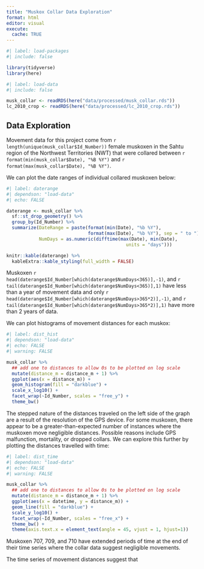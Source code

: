 ```yaml
---
title: "Muskox Collar Data Exploration"
format: html
editor: visual
execute: 
  cache: TRUE
---
```


```r
#| label: load-packages
#| include: false

library(tidyverse)
library(here)
```

```r
#| label: load-data
#| include: false

musk_collar <- readRDS(here("data/processed/musk_collar.rds"))
lc_2010_crop <- readRDS(here("data/processed/lc_2010_crop.rds"))
```

## Data Exploration

Movement data for this project come from `r length(unique(musk_collar$Id_Number))` female muskoxen in the Sahtu region of the Northwest Territories (NWT) that were collared between `r format(min(musk_collar$Date), "%B %Y")` and `r format(max(musk_collar$Date), "%B %Y")`. 

We can plot the date ranges of individual collared muskoxen below:

```r
#| label: daterange
#| dependson: "load-data"
#| echo: FALSE

daterange <- musk_collar %>% 
  sf::st_drop_geometry() %>% 
  group_by(Id_Number) %>% 
  summarize(DateRange = paste(format(min(Date), "%b %Y"), 
                              format(max(Date), "%b %Y"), sep = " to "),
            NumDays = as.numeric(difftime(max(Date), min(Date), 
                                            units = "days")))

knitr::kable(daterange) %>% 
  kableExtra::kable_styling(full_width = FALSE)
```

Muskoxen `r head(daterange$Id_Number[which(daterange$NumDays<365)],-1)`, and `r tail(daterange$Id_Number[which(daterange$NumDays<365)],1)` have less than a year of movement data and only `r head(daterange$Id_Number[which(daterange$NumDays>365*2)],-1)`, and `r tail(daterange$Id_Number[which(daterange$NumDays>365*2)],1)` have more than 2 years of data.

We can plot histograms of movement distances for each muskox:

```r
#| label: dist_hist
#| dependson: "load-data"
#| echo: FALSE
#| warning: FALSE

musk_collar %>%
  ## add one to distances to allow 0s to be plotted on log scale
  mutate(distance_m = distance_m + 1) %>%
  ggplot(aes(x = distance_m)) +
  geom_histogram(fill = "darkblue") +
  scale_x_log10() +
  facet_wrap(~Id_Number, scales = "free_y") +
  theme_bw()

```

The stepped nature of the distances traveled on the left side of the graph are a result of the resolution of the GPS device. For some muskoxen, there appear to be a greater-than-expected number of instances where the muskoxen move negligible distances. Possible reasons include GPS malfunction, mortality, or dropped collars. We can explore this further by plotting the distances travelled with time:

```r
#| label: dist_time
#| dependson: "load-data"
#| echo: FALSE
#| warning: FALSE

musk_collar %>%
  ## add one to distances to allow 0s to be plotted on log scale
  mutate(distance_m = distance_m + 1) %>%
  ggplot(aes(x = datetime, y = distance_m)) +
  geom_line(fill = "darkblue") +
  scale_y_log10() +
  facet_wrap(~Id_Number, scales = "free_x") +
  theme_bw() +
  theme(axis.text.x = element_text(angle = 45, vjust = 1, hjust=1))
```

Muskoxen 707, 709, and 710 have extended periods of time at the end of their time series where the collar data suggest negligible movements.

The time series of movement distances suggest that 
